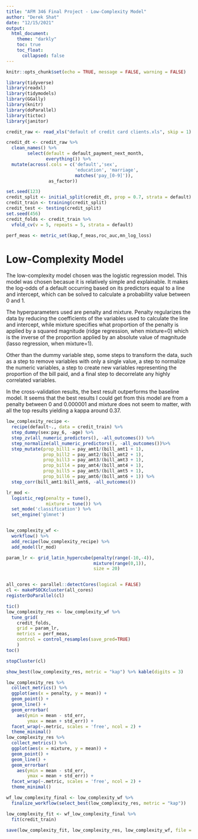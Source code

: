 ---
title: "AFM 346 Final Project - Low-Complexity Model"
author: "Derek Shat"
date: "12/15/2021"
output: 
  html_document:
    theme: "darkly"
    toc: true
    toc_float:  
      collapsed: false
---

```{r setup, include=FALSE}
knitr::opts_chunk$set(echo = TRUE, message = FALSE, warning = FALSE)
```

```{r library_setup, message=FALSE}
library(tidyverse) 
library(readxl)
library(tidymodels)
library(GGally)
library(knitr)
library(doParallel)
library(tictoc)
library(janitor)
```

```{r data_cleanup}
credit_raw <- read_xls("default of credit card clients.xls", skip = 1)

credit_dt <- credit_raw %>%
  clean_names() %>%
        select(default = default_payment_next_month,
               everything()) %>% 
  mutate(across(.cols = c('default','sex', 
                          'education', 'marriage',
                          matches('pay_[0-9]')), 
                as_factor))

set.seed(123)
credit_split <- initial_split(credit_dt, prop = 0.7, strata = default)
credit_train <- training(credit_split)
credit_test <- testing(credit_split)
set.seed(456)
credit_folds <- credit_train %>%
  vfold_cv(v = 5, repeats = 5, strata = default)

perf_meas <- metric_set(kap,f_meas,roc_auc,mn_log_loss)
```

# Low-Complexity Model

  The low-complexity model chosen was the logistic regression model. This model was chosen becasue it is relatively simple and explainable. It makes the log-odds of a default occurring based on its predictors equal to a line and intercept, which can be solved to calculate a probability value between 0 and 1. 
  
  The hyperparameters used are penalty and mixture. Penalty regularizes the data by reducing the coefficients of the variables used to calculate the line and intercept, while mixture specifies what proportion of the penalty is applied by a squared magnitude (ridge regression, when mixture=0) which is the inverse of the proportion applied by an absolute value of magnitude (lasso regression, when mixture=1).   
  
  Other than the dummy variable step, some steps to transform the data, such as a step to remove variables with only a single value, a step to normalize the numeric variables, a step to create new variables representing the proportion of the bill paid, and a final step to decorrelate any highly correlated variables. 
  
  In the cross-validation results, the best result outperforms the baseline model. It seems that the best results I could get from this model are from a penalty between 0 and 0.000001 and mixture does not seem to matter, with all the top results yielding a kappa around 0.37.
```{r low_complexity_model}
low_complexity_recipe <-
  recipe(default~., data = credit_train) %>% 
  step_dummy(sex:pay_6, -age) %>% 
  step_zv(all_numeric_predictors(), -all_outcomes()) %>%  
  step_normalize(all_numeric_predictors(), -all_outcomes())%>% 
  step_mutate(prop_bill1 = pay_amt1/(bill_amt1 + 1),
              prop_bill2 = pay_amt2/(bill_amt2 + 1),
              prop_bill3 = pay_amt3/(bill_amt3 + 1),
              prop_bill4 = pay_amt4/(bill_amt4 + 1),
              prop_bill5 = pay_amt5/(bill_amt5 + 1),
              prop_bill6 = pay_amt6/(bill_amt6 + 1)) %>%   
  step_corr(bill_amt1:bill_amt6, -all_outcomes()) 

lr_mod <- 
  logistic_reg(penalty = tune(), 
               mixture = tune()) %>%
  set_mode('classification') %>%
  set_engine('glmnet')


low_complexity_wf <-
  workflow() %>% 
  add_recipe(low_complexity_recipe) %>%
  add_model(lr_mod)

param_lr <- grid_latin_hypercube(penalty(range(-10,-4)),
                                 mixture(range(0,1)),
                                 size = 20)


all_cores <- parallel::detectCores(logical = FALSE)
cl <- makePSOCKcluster(all_cores)
registerDoParallel(cl)

tic()
low_complexity_res <- low_complexity_wf %>% 
  tune_grid(
    credit_folds, 
    grid = param_lr, 
    metrics = perf_meas,
    control = control_resamples(save_pred=TRUE)
    )
toc()

stopCluster(cl)

show_best(low_complexity_res, metric = "kap") %>% kable(digits = 3)

low_complexity_res %>%
  collect_metrics() %>% 
  ggplot(aes(x = penalty, y = mean)) +
  geom_point() + 
  geom_line() +
  geom_errorbar(
    aes(ymin = mean - std_err, 
        ymax = mean + std_err)) +
  facet_wrap(~.metric, scales = 'free', ncol = 2) + 
  theme_minimal() 
low_complexity_res %>%
  collect_metrics() %>% 
  ggplot(aes(x = mixture, y = mean)) +
  geom_point() + 
  geom_line() +
  geom_errorbar(
    aes(ymin = mean - std_err, 
        ymax = mean + std_err)) +
  facet_wrap(~.metric, scales = 'free', ncol = 2) + 
  theme_minimal() 

```


```{r finalize_and_test}
wf_low_complexity_final <- low_complexity_wf %>% 
  finalize_workflow(select_best(low_complexity_res, metric = "kap"))

low_complexity_fit <- wf_low_complexity_final %>% 
  fit(credit_train)

save(low_complexity_fit, low_complexity_res, low_complexity_wf, file = 'low_complexity_res.Rda')
```